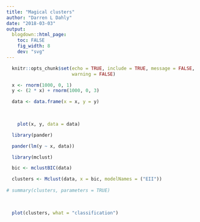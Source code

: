 ```yaml
---
title: "Magical clusters"
author: "Darren L Dahly"
date: "2018-03-03"
output:
  blogdown::html_page:
    toc: FALSE
    fig_width: 8
    dev: "svg"
---
```


```r

  knitr::opts_chunk$set(echo = TRUE, include = TRUE, message = FALSE, 
                        warning = FALSE)

```




```r

  x <- rnorm(1000, 0, 1)
  y <- (2 * x) + rnorm(1000, 0, 3)

  data <- data.frame(x = x, y = y)
  
  
```

```r

    plot(x, y, data = data)

```


```r

  library(pander)

  pander(lm(y ~ x, data))

```


```r

  library(mclust)

  bic <- mclustBIC(data)

  clusters <- Mclust(data, x = bic, modelNames = ("EII"))
  
# summary(clusters, parameters = TRUE)
  
  
```
```r

  plot(clusters, what = "classification")

```


